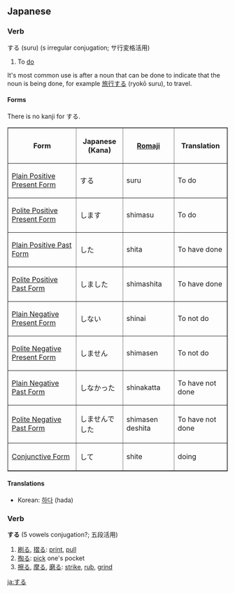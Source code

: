 ==Japanese==
===Verb===

する (suru) (s irregular conjugation; サ行変格活用)

# To [[do]]

It's most common use is after a noun that can be done to indicate that the noun is being done, for example [[旅行]]する (ryok&#333; suru), to travel.

==== Forms ====

There is no kanji for &#12377;&#12427;.

<TABLE border>

<TR>
<TH>Form</TH>
<TH>Japanese<BR>(Kana)</TH>
<TH>[[Romaji]]</TH>
<TH>Translation</TH>
</TR>

<TR>
<TD>[[Japanese Plain Positive Present Form|Plain Positive Present Form]]</TD>
<TD>&#12377;&#12427;</TD>
<TD>suru</TD>
<TD>To do</TD>
</TR>

<TR>
<TD>[[Japanese Polite Positive Present Form|Polite Positive Present Form]]</TD>
<TD>&#12375;&#12414;&#12377;</TD>
<TD>shimasu</TD>
<TD>To do</TD>
</TR>

<TR>
<TD>[[Japanese Plain Positive Past Form|Plain Positive Past Form]]</TD>
<TD>&#12375;&#12383;</TD>
<TD>shita</TD>
<TD>To have done</TD>
</TR>

<TR>
<TD>[[Japanese Polite Positive Past Form|Polite Positive Past Form]]</TD>
<TD>&#12375;&#12414;&#12375;&#12383;</TD>
<TD>shimashita</TD>
<TD>To have done</TD>
</TR>

<TR>
<TD>[[Japanese Plain Negative Present Form|Plain Negative Present Form]]</TD>
<TD>&#12375;&#12394;&#12356;</TD>
<TD>shinai</TD>
<TD>To not do</TD>
</TR>

<TR>
<TD>[[Japanese Polite Negative Present Form|Polite Negative Present Form]]</TD>
<TD>&#12375;&#12414;&#12379;&#12435;</TD>
<TD>shimasen</TD>
<TD>To not do</TD>
</TR>

<TR>
<TD>[[Japanese Plain Negative Past Form|Plain Negative Past Form]]</TD>
<TD>&#12375;&#12394;&#12363;&#12387;&#12383;</TD>
<TD>shinakatta</TD>
<TD>To have not done</TD>
</TR>

<TR>
<TD>[[Japanese Polite Negative Past Form|Polite Negative Past Form]]</TD>
<TD>&#12375;&#12414;&#12379;&#12435;&#12391;&#12375;&#12383;</TD>
<TD>shimasen deshita</TD>
<TD>To have not done</TD>
</TR>

<TR>
<TD>[[Japanese Conjunctive Form|Conjunctive Form]]</TD>
<TD>&#12375;&#12390;</TD>
<TD>shite</TD>
<TD>doing</TD>
</TR>

</TABLE>

<!-- don't move korean - it maps much more neatly than the english translations -->
====Translations====
*Korean: [[하다]] (hada)

===Verb===
'''する''' (5 vowels conjugation?; 五段活用)

# [[刷る]], [[摺る]]: [[print]], [[pull]]
# [[掏る]]: [[pick]] one's pocket
# [[擦る]], [[摩る]], [[磨る]]: [[strike]], [[rub]], [[grind]]

[[ja:する]]